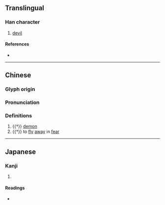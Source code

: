 {{character info/new}}
==Translingual==

===Han character===
{{Han char|rn=94|rad=犬|as=12|sn=15|four=47227|canj=KHNHB|ids=⿰犭矞}}

# [[devil]]

====References====
* {{Han ref|kx=0718.210|dkj=20684|dj=1129.310|hdz=21369.130|uh=735D|ud=29533|bh=E67A|bd=59002}}

----
==Chinese==
{{zh-forms}}

===Glyph origin===
{{Han etym}}

===Pronunciation===
{{zh-pron
|m=yù
|c=wat6
|mc=y
|oc=y
|cat=n,v
}}

===Definitions===
{{zh-hanzi}}

# {{†}} [[demon]]
# {{†}} {{lb|zh|of birds}} to [[fly]] [[away]] in [[fear]]

----

==Japanese==

===Kanji===
{{ja-kanji|grade=|rs=犬12}}

# {{rfdef|ja|sort=犬12}}

====Readings====
* {{ja-readings|on=[[きつ]] (kitsu), [[きち]] (kichi), [[いつ]] (itsu), [[いち]] (ichi)|kun=[[くるう]] (kuruu)}}